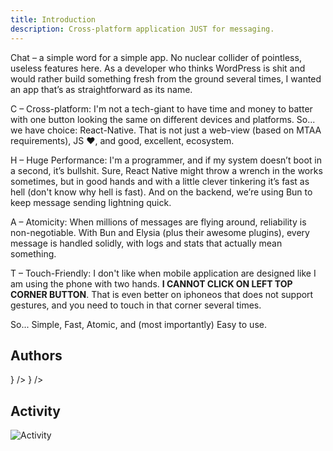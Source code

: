```yaml
---
title: Introduction
description: Cross-platform application JUST for messaging.
---
```


Chat – a simple word for a simple app. No nuclear collider of pointless, useless features here. As a developer who thinks WordPress is shit and would rather build something fresh from the ground several times, I wanted an app that’s as straightforward as its name.

C – Cross-platform:
I'm not a tech-giant to have time and money to batter with one button looking the same on different devices and platforms. So... we have choice: React-Native. That is not just a web-view (based on MTAA requirements), JS ❤️, and good, excellent, ecosystem.

H – Huge Performance:
I'm a programmer, and if my system doesn’t boot in a second, it’s bullshit. Sure, React Native might throw a wrench in the works sometimes, but in good hands and with a little clever tinkering it’s fast as hell (don't know why hell is fast). And on the backend, we’re using Bun to keep message sending lightning quick.

A – Atomicity:
When millions of messages are flying around, reliability is non-negotiable. With Bun and Elysia (plus their awesome plugins), every message is handled solidly, with logs and stats that actually mean something.

T – Touch-Friendly:
I don't like when mobile application are designed like I am using the phone with two hands. **I CANNOT CLICK ON LEFT TOP CORNER BUTTON**. That is even better on iphoneos that does not support gestures, and you need to touch in that corner several times.

So... Simple, Fast, Atomic, and (most importantly) Easy to use.

## Authors

<Cards>
    <Card
        title="Artur Kozubov" href="https://github.com/justAnArthur"
        description="Billionaire, genius, playboy and philanthropist."
        icon={
            <img src="https://avatars.githubusercontent.com/u/88618060?v=4" width={25} height={25} alt="Artur Kozubov"/>
        }
    />
    <Card
        title="Artem Zaitsev" href="https://github.com/Aldeimeter"
        description="*Where is your avatar?"
        icon={
            <img src="https://avatars.githubusercontent.com/u/114435500?v=4" width={25} height={25}
                 alt="Artem Zaitsev"/>
        }
    />
</Cards>

## Activity

<div class="block rounded-lg border bg-fd-card px-4 text-fd-card-foreground shadow-md transition-colors @max-lg:col-span-full hover:bg-fd-accent/80">

![Activity](https://repobeats.axiom.co/api/embed/dbe60e4e9d51291dc53128d0fc5858893ab26455.svg "Repobeats analytics image")

</div>
